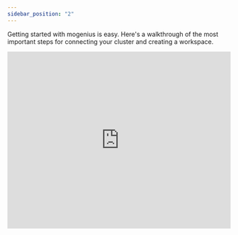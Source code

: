 ```yaml
---
sidebar_position: "2"
---
```


Getting started with mogenius is easy. Here's a walkthrough of the most important steps for connecting your cluster and creating a workspace.

<iframe width="100%" height="400" src="https://www.youtube.com/embed/_9Ex-lnEATI?si=2XWUGm4lg5O46dZg" title="YouTube video player" frameborder="0" allow="accelerometer; autoplay; clipboard-write; encrypted-media; gyroscope; picture-in-picture; web-share" allowfullscreen />

## 1. Sign up​

First, [sign up](https://app.mogenius.com/user/registration) for a mogenius account. You can use a social login (Github, Gitlab, Google, Microsoft), or your email address.

## 2. Create an organization

Create an organization, which represents the highest level in the mogenius account hierarchy. This allows you to have multiple organizations, each fully isolated with its own access management and list of clusters.

## 3. Connect a Kubernetes cluster

Now, let's move on to the exciting part: connecting to a Kubernetes cluster. Once you have connected your cluster, you will be able to create workspaces for monitoring and navigating your applications, as well as deploying containers to your cluster with the built-in pipeline tools.

### Prerequisites

To successfully complete the next steps, you will need the following:

- A Kubernetes cluster. We recommend a managed Kubernetes service, like EKS (Amazon AWS), AKS (Microsoft Azure) or GKE (Google Cloud Platform), but any cluster with Kubernetes version 1.24 or higher will work. To get started, a local Kubernetes like minikube, Docker Desktop, or k3s, is also a great option.
- A working installation of `Helm` and `kubectl`
- OR optionally the [mogenius CLI](../development/mogenius-CLI.md)
- Kubernetes cluster admin permissions

<Note>
  If you want to explore mogenius before connecting it with your cluster, check out the demo organization in your account. If you don't want to run mogenius with your own Kubernetes cluster, check out our section [Managed clusters](./../cluster-management/managed-clusters.md).
</Note>

After creating your organization, add a new cluster. Enter a name (this will only be used to display the cluster in mogenius) and proceed to install the operator.

## 4. Install mogenius on the cluster

Before you continue, make sure that you have a running Kubernetes cluster where you have admin access. Next, you will install the mogenius operator on the cluster using `Helm` or [mocli](../development/mogenius-CLI.md) to connect your cluster with the mogenius platform.

Copy the `Helm` or `mocli` command. Open a terminal and make sure that your kubecontext is set to the cluster that you want to connect with mogenius. Paste and execute the install command, return to mogenius, and click "I ran the command." The UI will confirm once the operator has established a connection with the mogenius controlplane.

<Note>
   Having trouble connecting the operator? Check out the [troubleshooting section.](../cluster-management/troubleshooting-clusters.md)
</Note>

Once connected, the operator will check if a [metrics server](https://github.com/kubernetes-sigs/metrics-server) is present on the cluster. If not, it will be installed automatically.

**Done - your cluster is ready\! 🥳 You can now create your first workspace.**

## 8. Create a workspace

Head to the Workspaces section in your organization and click **Create workspace**. Select your cluster from the list, and enter a name for your workspace.

Next, select the resources that you want to manage in your workspace. You can select them based on namespaces, or Helm releases from the cluster.

Finally, invite team members and define their roles and permissions. They'll receive an invitation email right afterwards.

## 9. Congratulations - your workspace is ready 🎉

**What's next?**\
Your dashboard is ready to start monitoring your applications in real-time. Check the status of your resources, monitor events, and browse through logs, metrics, or the resource topology for troubleshooting issues. Want to deploy a new application? Use the built-in [pipeline tools](../deploying-applications/index.md) to connect a registry, deploy a pipeline starter, or start from scratch with a YAML manifest.

<Note>
  If you need help, please take a look at our [Help & Feedback page](../help-and-feedback/index.md). You can contact us directly if you run into any problems.
</Note>